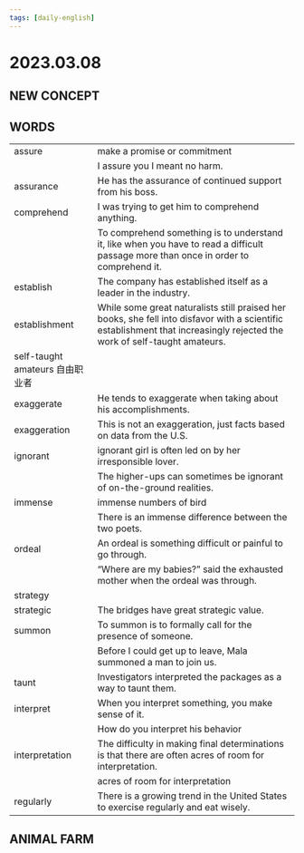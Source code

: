 ```yaml
---
tags: [daily-english]
---
```


# 2023.03.08

## NEW CONCEPT

## WORDS

|                                 |                                                                                                                                                                           |
| ------------------------------- | ------------------------------------------------------------------------------------------------------------------------------------------------------------------------- |
| assure                          | make a promise or commitment                                                                                                                                              |
|                                 | I assure you I meant no harm.                                                                                                                                             |
| assurance                       | He has the assurance of continued support from his boss.                                                                                                                  |
| comprehend                      | I was trying to get him to comprehend anything.                                                                                                                           |
|                                 | To comprehend something is to understand it, like when you have to read a difficult passage more than once in order to comprehend it.                                     |
| establish                       | The company has established itself as a leader in the industry.                                                                                                           |
| establishment                   | While some great naturalists still praised her books, she fell into disfavor with a scientific establishment that increasingly rejected the work of self-taught amateurs. |
| self-taught amateurs 自由职业者 |                                                                                                                                                                           |
| exaggerate                      | He tends to exaggerate when taking about his accomplishments.                                                                                                             |
| exaggeration                    | This is not an exaggeration, just facts based on data from the U.S.                                                                                                       |
| ignorant                        | ignorant girl is often led on by her irresponsible lover.                                                                                                                 |
|                                 | The higher-ups can sometimes be ignorant of on-the-ground realities.                                                                                                      |
| immense                         | immense numbers of bird                                                                                                                                                   |
|                                 | There is an immense difference between the two poets.                                                                                                                     |
| ordeal                          | An ordeal is something difficult or painful to go through.                                                                                                                |
|                                 | “Where are my babies?” said the exhausted mother when the ordeal was through.                                                                                             |
| strategy                        |                                                                                                                                                                           |
| strategic                       | The bridges have great strategic value.                                                                                                                                   |
| summon                          | To summon is to formally call for the presence of someone.                                                                                                                |
|                                 | Before I could get up to leave, Mala summoned a man to join us.                                                                                                           |
| taunt                           | Investigators interpreted the packages as a way to taunt them.                                                                                                            |
| interpret                       | When you interpret something, you make sense of it.                                                                                                                       |
|                                 | How do you interpret his behavior                                                                                                                                         |
| interpretation                  | The difficulty in making final determinations is that there are often acres of room for interpretation.                                                                   |
|                                 | acres of room for interpretation                                                                                                                                          |
| regularly                       | There is a growing trend in the United States to exercise regularly and eat wisely.                                                                                       |

## ANIMAL FARM

